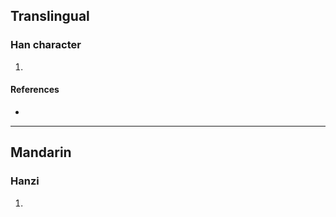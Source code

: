 {{character info/new}}
==Translingual==

===Han character===
{{Han char|rn=86|rad=火|as=09|sn=13|four=92814|canj=FHJG|ids=⿰火重}}

# {{defn|Han|sort=火09}}

====References====
* {{Han ref|kx=0675.240|dkj=19171|dj=1087.020|hdz=32218.120|uh=7144|ud=28996|bh=DEA1|bd=56993}}

----

==Mandarin==

===Hanzi===
{{cmn-hanzi|pin=[[zhōng]] ([[zhong1]])|wg=chung<sup>1</sup>}}

# {{defn|lang=cmn|sort=火09}}